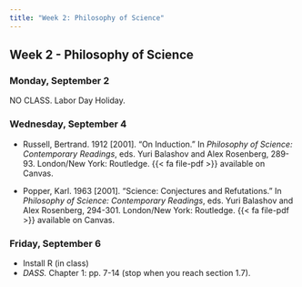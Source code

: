 ```yaml
---
title: "Week 2: Philosophy of Science"
---
```


::: {.content-visible when-format="pdf"}

## Week 2 - Philosophy of Science

:::

### Monday, September 2

NO CLASS. Labor Day Holiday.


### Wednesday, September 4

- Russell, Bertrand. 1912 [2001]. "On Induction." In *Philosophy of Science: Contemporary Readings*, eds. Yuri Balashov and Alex Rosenberg, 289-93. London/New York: Routledge. {{< fa file-pdf >}} available on Canvas.

- Popper, Karl. 1963 [2001]. "Science: Conjectures and Refutations." In *Philosophy of Science: Contemporary Readings*, eds. Yuri Balashov and Alex Rosenberg, 294-301. London/New York: Routledge. {{< fa file-pdf >}} available on Canvas.

 
### Friday, September 6

- Install R (in class)
- *DASS.* Chapter 1: pp. 7-14 (stop when you reach section 1.7).


